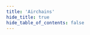 ```yaml
---
title: 'Airchains'
hide_title: true
hide_table_of_contents: false
---
```



<ChainLayout>
  <ChainHero
    name="Airchains"
    iconUrl="img/airchains-icon.svg"
    bgColor="#7F61EE"
    scope="testnet"
    chainId="varanasi-1"
    nodeVersion="v0.3.2"
    token="AMF"
    stakeUrl=""
    restakeUrl=""
    websiteUrl="https://www.airchains.io/"
    githubUrl="https://github.com/airchains-network/junction"
    xUrl="https://twitter.com/airchains_io"
    discordUrl="https://discord.gg/ERmFCQc22b"
  />

  <ProductLinks
    appUrl=""
    appImageUrl="img/products/"
    explorerUrl=""
    explorerImageUrl="img/products/"
    faucetUrl="https://faucet.noders.services/airchains"
  />

  <ToolsGrid
    chainName="airchains"
    scope="testnet"
    showInstall={true}
    showUpgrade={true}
    showGenesis={true}
    showCli={true}
    showEndpoints={true}
    showStateSync={true}
    showSnapshot={true}
    showLivePeers={true}
    showSeed={true}
    showAddressBook={true}
    showExplorersList={false}
    showPublicEndpoints={false}
    showUsefulTools={false}
    showUpgradeWatcher={false}
  />

</ChainLayout>
